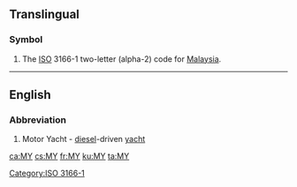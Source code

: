{{also|Appendix:Variations of "my"}}
==Translingual==

===Symbol===
{{head|mul|symbol}}
# The [[ISO]] 3166-1 two-letter (alpha-2) code for [[Malaysia]].

[[Category:ISO 3166-1]]

----

==English==

===Abbreviation===
{{rfc-header|Abbreviation}}
{{head|en|abbreviation}}

# Motor Yacht - [[diesel]]-driven [[yacht]]

[[ca:MY]]
[[cs:MY]]
[[fr:MY]]
[[ku:MY]]
[[ta:MY]]